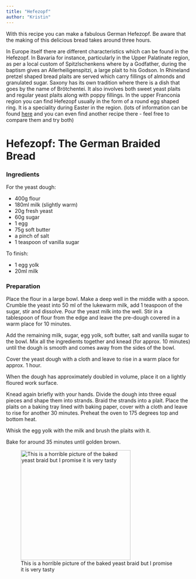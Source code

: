 ```yaml
---
title: "Hefezopf"
author: "Kristin"
---
```


With this recipe you can make a fabulous German Hefezopf. Be aware that the making of this delicious bread takes around three hours.

::: {.callout-note appearance="simple"}
In Europe itself there are different characteristics which can be found in the Hefezopf. In Bavaria for instance, particularly in the Upper Palatinate region, as per a local custom of Spitzlschenkens where by a Godfather, during the baptism gives an Allerheiligenspitzi, a large plait to his Godson. In Rhineland pretzel shaped bread plaits are served which carry fillings of almonds and granulated sugar. Saxony has its own tradition where there is a dish that goes by the name of Brötchentei. It also involves both sweet yeast plaits and regular yeast plaits along with poppy fillings. In the upper Franconia region you can find Hefezopf usually in the form of a round egg shaped ring. It is a speciality during Easter in the region. (lots of information can be found [here](https://ilikegermany.com/german-food/hefezopf) and you can even find another recipe there - feel free to compare them and try both)
:::

# Hefezopf: The German Braided Bread

### Ingredients

For the yeast dough:

-   400g flour
-   180ml milk (slightly warm)
-   20g fresh yeast
-   60g sugar
-   1 egg
-   75g soft butter
-   a pinch of salt
-   1 teaspoon of vanilla sugar

To finish:

-   1 egg yolk
-   20ml milk

### Preparation

Place the flour in a large bowl. Make a deep well in the middle with a spoon. Crumble the yeast into 50 ml of the lukewarm milk, add 1 teaspoon of the sugar, stir and dissolve. Pour the yeast milk into the well. Stir in a tablespoon of flour from the edge and leave the pre-dough covered in a warm place for 10 minutes.

Add the remaining milk, sugar, egg yolk, soft butter, salt and vanilla sugar to the bowl. Mix all the ingredients together and knead (for approx. 10 minutes) until the dough is smooth and comes away from the sides of the bowl.

Cover the yeast dough with a cloth and leave to rise in a warm place for approx. 1 hour.

When the dough has approximately doubled in volume, place it on a lightly floured work surface.

Knead again briefly with your hands. Divide the dough into three equal pieces and shape them into strands. Braid the strands into a plait. Place the plaits on a baking tray lined with baking paper, cover with a cloth and leave to rise for another 30 minutes. Preheat the oven to 175 degrees top and bottom heat. 

Whisk the egg yolk with the milk and brush the plaits with it.

Bake for around 35 minutes until golden brown.





![This is a horrible picture of the baked yeast braid but I promise it is very tasty](images/Hefezopf.jpeg){width="300"}
